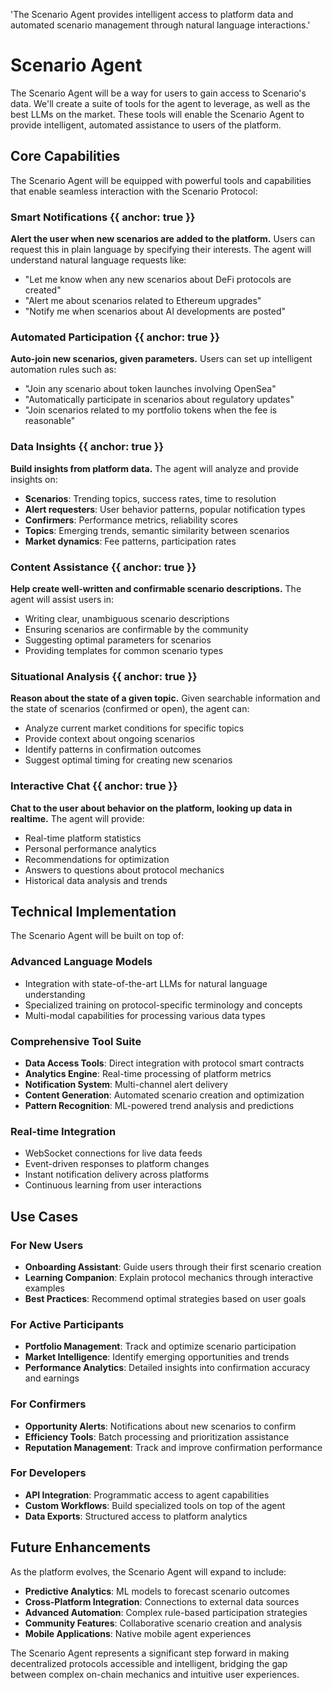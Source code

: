   'The Scenario Agent provides intelligent access to platform data and automated scenario management through natural language interactions.'

# Scenario Agent

The Scenario Agent will be a way for users to gain access to Scenario's data. We'll create a suite of tools for the agent to leverage, as well as the best LLMs on the market. These tools will enable the Scenario Agent to provide intelligent, automated assistance to users of the platform.

## Core Capabilities

The Scenario Agent will be equipped with powerful tools and capabilities that enable seamless interaction with the Scenario Protocol:

### Smart Notifications {{ anchor: true }}

**Alert the user when new scenarios are added to the platform.** Users can request this in plain language by specifying their interests. The agent will understand natural language requests like:
- "Let me know when any new scenarios about DeFi protocols are created"
- "Alert me about scenarios related to Ethereum upgrades"
- "Notify me when scenarios about AI developments are posted"

### Automated Participation {{ anchor: true }}

**Auto-join new scenarios, given parameters.** Users can set up intelligent automation rules such as:
- "Join any scenario about token launches involving OpenSea"
- "Automatically participate in scenarios about regulatory updates"
- "Join scenarios related to my portfolio tokens when the fee is reasonable"

### Data Insights {{ anchor: true }}

**Build insights from platform data.** The agent will analyze and provide insights on:
- **Scenarios**: Trending topics, success rates, time to resolution
- **Alert requesters**: User behavior patterns, popular notification types
- **Confirmers**: Performance metrics, reliability scores
- **Topics**: Emerging trends, semantic similarity between scenarios
- **Market dynamics**: Fee patterns, participation rates

### Content Assistance {{ anchor: true }}

**Help create well-written and confirmable scenario descriptions.** The agent will assist users in:
- Writing clear, unambiguous scenario descriptions
- Ensuring scenarios are confirmable by the community
- Suggesting optimal parameters for scenarios
- Providing templates for common scenario types

### Situational Analysis {{ anchor: true }}

**Reason about the state of a given topic.** Given searchable information and the state of scenarios (confirmed or open), the agent can:
- Analyze current market conditions for specific topics
- Provide context about ongoing scenarios
- Identify patterns in confirmation outcomes
- Suggest optimal timing for creating new scenarios

### Interactive Chat {{ anchor: true }}

**Chat to the user about behavior on the platform, looking up data in realtime.** The agent will provide:
- Real-time platform statistics
- Personal performance analytics
- Recommendations for optimization
- Answers to questions about protocol mechanics
- Historical data analysis and trends

## Technical Implementation

The Scenario Agent will be built on top of:

### Advanced Language Models
- Integration with state-of-the-art LLMs for natural language understanding
- Specialized training on protocol-specific terminology and concepts
- Multi-modal capabilities for processing various data types

### Comprehensive Tool Suite
- **Data Access Tools**: Direct integration with protocol smart contracts
- **Analytics Engine**: Real-time processing of platform metrics
- **Notification System**: Multi-channel alert delivery
- **Content Generation**: Automated scenario creation and optimization
- **Pattern Recognition**: ML-powered trend analysis and predictions

### Real-time Integration
- WebSocket connections for live data feeds
- Event-driven responses to platform changes
- Instant notification delivery across platforms
- Continuous learning from user interactions

## Use Cases

### For New Users
- **Onboarding Assistant**: Guide users through their first scenario creation
- **Learning Companion**: Explain protocol mechanics through interactive examples
- **Best Practices**: Recommend optimal strategies based on user goals

### For Active Participants
- **Portfolio Management**: Track and optimize scenario participation
- **Market Intelligence**: Identify emerging opportunities and trends
- **Performance Analytics**: Detailed insights into confirmation accuracy and earnings

### For Confirmers
- **Opportunity Alerts**: Notifications about new scenarios to confirm
- **Efficiency Tools**: Batch processing and prioritization assistance
- **Reputation Management**: Track and improve confirmation performance

### For Developers
- **API Integration**: Programmatic access to agent capabilities
- **Custom Workflows**: Build specialized tools on top of the agent
- **Data Exports**: Structured access to platform analytics

## Future Enhancements

As the platform evolves, the Scenario Agent will expand to include:

- **Predictive Analytics**: ML models to forecast scenario outcomes
- **Cross-Platform Integration**: Connections to external data sources
- **Advanced Automation**: Complex rule-based participation strategies
- **Community Features**: Collaborative scenario creation and analysis
- **Mobile Applications**: Native mobile agent experiences

The Scenario Agent represents a significant step forward in making decentralized protocols accessible and intelligent, bridging the gap between complex on-chain mechanics and intuitive user experiences. 